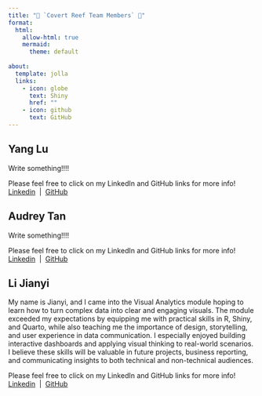 ```yaml
---
title: "🌊 `Covert Reef Team Members` 🪸"
format: 
  html:
    allow-html: true
    mermaid: 
      theme: default
      
about:
  template: jolla
  links:
    - icon: globe
      text: Shiny
      href: ""
    - icon: github
      text: GitHub
---
```


::: {.panel-tabset}

## Yang Lu

Write something!!!!

::: {.callout-note title="Yang Lu"}
Please feel free to click on my LinkedIn and GitHub links for more info! <br>
[<i class="fa-brands fa-linkedin"></i> Linkedin]() &nbsp;|&nbsp; [<i class="fa-brands fa-github"></i> GitHub]()
:::

## Audrey Tan

Write something!!!!

::: {.callout-note title="Audrey"}
Please feel free to click on my LinkedIn and GitHub links for more info! <br>
[<i class="fa-brands fa-linkedin"></i> Linkedin]() &nbsp;|&nbsp;  [<i class="fa-brands fa-github"></i> GitHub]()
:::

## Li Jianyi

My name is Jianyi, and I came into the Visual Analytics module hoping to learn how to turn complex data into clear and engaging visuals. The module exceeded my expectations by equipping me with practical skills in R, Shiny, and Quarto, while also teaching me the importance of design, storytelling, and user experience in data communication. I especially enjoyed building interactive dashboards and applying visual thinking to real-world scenarios. I believe these skills will be valuable in future projects, business reporting, and communicating insights to both technical and non-technical audiences.

::: {.callout-note title="Jianyi"}
Please feel free to click on my LinkedIn and GitHub links for more info! <br>
[<i class="fa-brands fa-linkedin"></i> Linkedin]() &nbsp;|&nbsp;  [<i class="fa-brands fa-github"></i> GitHub]()
:::

:::